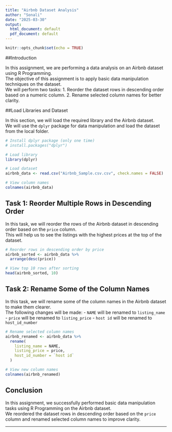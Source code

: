 ---
title: "Airbnb Dataset Analysis"
author: "Sonali"
date: "2025-03-30"
output:
  html_document: default
  pdf_document: default
---

```{r setup, include=FALSE}
knitr::opts_chunk$set(echo = TRUE)
```

##Introduction

In this assignment, we are performing a data analysis on an Airbnb dataset using R Programming.  
The objective of this assignment is to apply basic data manipulation techniques on the dataset.  
We will perform two tasks:
1. Reorder the dataset rows in descending order based on a numeric column.
2. Rename selected column names for better clarity.

##Load Libraries and Dataset

In this section, we will load the required library and the Airbnb dataset.  
We will use the `dplyr` package for data manipulation and load the dataset from the local folder.

```{r}
# Install dplyr package (only one time)
# install.packages("dplyr")

# Load library
library(dplyr)

# Load dataset
airbnb_data <- read.csv("Airbnb_Sample.csv.csv", check.names = FALSE)

# View column names
colnames(airbnb_data)
```

## Task 1: Reorder Multiple Rows in Descending Order

In this task, we will reorder the rows of the Airbnb dataset in descending order based on the `price` column.  
This will help us to see the listings with the highest prices at the top of the dataset.

```{r}
# Reorder rows in descending order by price
airbnb_sorted <- airbnb_data %>%
  arrange(desc(price))

# View top 10 rows after sorting
head(airbnb_sorted, 10)
```

## Task 2: Rename Some of the Column Names

In this task, we will rename some of the column names in the Airbnb dataset to make them clearer.  
The following changes will be made:
- `NAME` will be renamed to `listing_name`
- `price` will be renamed to `listing_price`
- `host id` will be renamed to `host_id_number`

```{r}
# Rename selected column names
airbnb_renamed <- airbnb_data %>%
  rename(
    listing_name = NAME,
    listing_price = price,
    host_id_number = `host id`
  )

# View new column names
colnames(airbnb_renamed)
```

## Conclusion

In this assignment, we successfully performed basic data manipulation tasks using R Programming on the Airbnb dataset.  
We reordered the dataset rows in descending order based on the `price` column and renamed selected column names to improve clarity.

---

  

